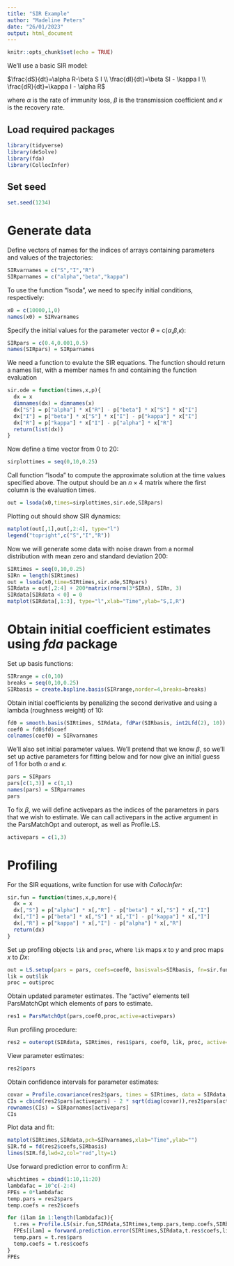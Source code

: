 ```yaml
---
title: "SIR Example"
author: "Madeline Peters"
date: "26/01/2023"
output: html_document
---
```


```r
knitr::opts_chunk$set(echo = TRUE)
```

We'll use a basic SIR model:

$\frac{dS}{dt}=\alpha R-\beta S I \\ \frac{dI}{dt}=\beta SI - \kappa I \\ \frac{dR}{dt}=\kappa I - \alpha R$ 

where $\alpha$ is the rate of immunity loss, $\beta$ is the transmission coefficient and $\kappa$ is the recovery rate.

## Load required packages
```r
library(tidyverse)
library(deSolve)
library(fda)
library(CollocInfer)
```

## Set seed
```r
set.seed(1234)
```

# Generate data
Define vectors of names for the indices of arrays containing parameters and values of the trajectories:
```r
SIRvarnames = c("S","I","R")
SIRparnames = c("alpha","beta","kappa")
```

To use the function "lsoda", we need to specify initial conditions, respectively:
```r
x0 = c(10000,1,0)
names(x0) = SIRvarnames
```

Specify the initial values for the parameter vector $\theta$ = c($\alpha$,$\beta$,$\kappa$):
```r
SIRpars = c(0.4,0.001,0.5)
names(SIRpars) = SIRparnames
```

We need a function to evalute the SIR equations. The function should return a names list, with a member names fn and containing the function evaluation
```r
sir.ode = function(times,x,p){
  dx = x
  dimnames(dx) = dimnames(x)
  dx["S"] = p["alpha"] * x["R"] - p["beta"] * x["S"] * x["I"]
  dx["I"] = p["beta"] * x["S"] * x["I"] - p["kappa"] * x["I"]
  dx["R"] = p["kappa"] * x["I"] - p["alpha"] * x["R"]
  return(list(dx))
}
```

Now define a time vector from 0 to 20:
```r
sirplottimes = seq(0,10,0.25)
```

Call function "lsoda" to compute the approximate solution at the time values specified above. The output should be an $n \times 4$ matrix where the first column is the evaluation times.
```r
out = lsoda(x0,times=sirplottimes,sir.ode,SIRpars)
```

Plotting out should show SIR dynamics:
```r
matplot(out[,1],out[,2:4], type="l")
legend("topright",c("S","I","R"))
```

Now we will generate some data with noise drawn from a normal distribution with mean zero and standard deviation 200:
```r
SIRtimes = seq(0,10,0.25)
SIRn = length(SIRtimes)
out = lsoda(x0,time=SIRtimes,sir.ode,SIRpars)
SIRdata = out[,2:4] + 200*matrix(rnorm(3*SIRn), SIRn, 3)
SIRdata[SIRdata < 0] = 0
matplot(SIRdata[,1:3], type="l",xlab="Time",ylab="S,I,R")
```

# Obtain initial coefficient estimates using *fda* package

Set up basis functions:
```r
SIRrange = c(0,10)
breaks = seq(0,10,0.25)
SIRbasis = create.bspline.basis(SIRrange,norder=4,breaks=breaks)
```

Obtain initial coefficients by penalizing the second derivative and using a lambda (roughness weight) of 10:
```r
fd0 = smooth.basis(SIRtimes, SIRdata, fdPar(SIRbasis, int2Lfd(2), 10))
coef0 = fd0$fd$coef
colnames(coef0) = SIRvarnames
```

We'll also set initial parameter values. We'll pretend that we know $\beta$, so we'll set up active parameters for fitting below and for now give an initial guess of 1 for both $\alpha$ and $\kappa$.
```r
pars = SIRpars
pars[c(1,3)] = c(1,1)
names(pars) = SIRparnames
pars
```
To fix $\beta$, we will define activepars as the indices of the parameters in pars that we wish to estimate. We can call activepars in the active argument in the ParsMatchOpt and outeropt, as well as Profile.LS.
```r
activepars = c(1,3)
```

# Profiling
For the SIR equations, write function for use with *CollocInfer*:
```r
sir.fun = function(times,x,p,more){
  dx = x
  dx[,"S"] = p["alpha"] * x[,"R"] - p["beta"] * x[,"S"] * x[,"I"]
  dx[,"I"] = p["beta"] * x[,"S"] * x[,"I"] - p["kappa"] * x[,"I"]
  dx[,"R"] = p["kappa"] * x[,"I"] - p["alpha"] * x[,"R"]
  return(dx)
}
```

Set up profiling objects `lik` and `proc`, where `lik` maps $x$ to $y$ and proc maps $x$ to $Dx$:
```r
out = LS.setup(pars = pars, coefs=coef0, basisvals=SIRbasis, fn=sir.fun, lambda=100, times=SIRtimes)
lik = out$lik
proc = out$proc
```

Obtain updated parameter estimates. The "active" elements tell ParsMatchOpt which elements of pars to estimate.
```r
res1 = ParsMatchOpt(pars,coef0,proc,active=activepars)
```
Run profiling procedure:
```r
res2 = outeropt(SIRdata, SIRtimes, res1$pars, coef0, lik, proc, active=activepars)
```
View parameter estimates:
```r
res2$pars
```

Obtain confidence intervals for parameter estimates:
```r
covar = Profile.covariance(res2$pars, times = SIRtimes, data = SIRdata, coefs = res2$coefs, lik = lik, proc = proc, active = activepars)
CIs = cbind(res2$pars[activepars] - 2 * sqrt(diag(covar)),res2$pars[activepars] + 2 * sqrt(diag(covar)))
rownames(CIs) = SIRparnames[activepars]
CIs
```

Plot data and fit:
```r
matplot(SIRtimes,SIRdata,pch=SIRvarnames,xlab="Time",ylab="")
SIR.fd = fd(res2$coefs,SIRbasis)
lines(SIR.fd,lwd=2,col="red",lty=1)
```
Use forward prediction error to confirm $\lambda$:
```r
whichtimes = cbind(1:10,11:20)
lambdafac = 10^c(-2:4)
FPEs = 0*lambdafac
temp.pars = res2$pars
temp.coefs = res2$coefs

for (ilam in 1:length(lambdafac)){
  t.res = Profile.LS(sir.fun,SIRdata,SIRtimes,temp.pars,temp.coefs,SIRbasis,lambdafac[ilam],active=activepars, out.meth="nlminb")
  FPEs[ilam] = forward.prediction.error(SIRtimes,SIRdata,t.res$coefs,lik,proc,t.res$pars,whichtimes)
  temp.pars = t.res$pars
  temp.coefs = t.res$coefs
}
FPEs
```
